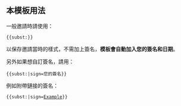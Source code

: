 == 本模板用法 ==
一般邀請時請使用：
 <nowiki>{{subst:</nowiki>{{PAGENAME}}}}
以保存邀請當時的樣式，不需加上簽名，'''模板會自動加入您的簽名和日期'''。

另外如果想自訂簽名，請用：
 <nowiki>{{subst:</nowiki>{{PAGENAME}}|sign=您的簽名}}
例如附帶鏈接的簽名：
 <nowiki>{{subst:</nowiki>{{PAGENAME}}|sign=[[User:Example|Example]]}}